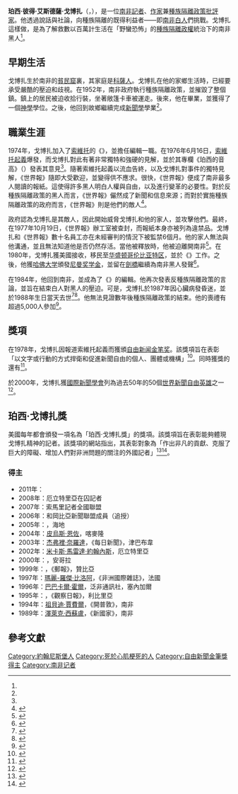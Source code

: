 {{noteTA
| 1=zh-hans:德兰士瓦;zh-hk:德蘭士瓦;zh-tw:川斯瓦;
| 2=zh-hans:约翰内斯堡;zh-hk:約翰內斯堡;zh-tw:約翰尼斯堡
}}
{{Infobox writer
| name        = 珀西·彼得·艾斯德薩·戈博扎<br>Percy Peter Tshidiso Qoboza
| image       = Prins Claus opent 31e congres van de FIEJ Percy Qobono (kop), Bestanddeelnr 929-7355.jpg
| caption     = 1978年時的珀西·戈博扎
| pseudonym   = 珀西·戈博扎
| birth_date  = {{Birth date|1938|1|17|df=y}}
| birth_place = {{ZAF-1928}}[[德蘭士瓦省|德蘭士瓦省]]{{link-en|索菲亞鎮|Sophiatown}}
| death_date  = {{death date and age|1988|1|17|1938|1|17|df=y}}
| death_place = {{ZAF-1961}}[[德蘭士瓦省|德蘭士瓦省]][[約翰內斯堡|約翰內斯堡]]
| occupation  = 記者、報紙編輯、專欄作家
| nationality = {{ZAF}}
| magnum opus = 
| influences  =
| influenced  = 
}}

'''珀西·彼得·艾斯德薩·戈博扎'''（{{lang-en|Percy Peter Tshidiso Qoboza}}，{{bd|1938年|1月17日|1988年|1月17日}}），是一位[[南非|南非]][[記者|記者]]、[[作家|作家]]兼[[南非種族隔離|種族隔離政策]][[批評家|批評家]]。他透過說話與社論，向種族隔離的既得利益者——即[[南非白人|南非白人]]們挑戰。戈博扎這樣做，是為了解救數以百萬計生活在「野蠻恐怖」的[[國民黨_(南非)|種族隔離政權]]統治下的南非黑人<ref name="bio IPI"/>。

== 早期生活 ==
戈博扎生於南非{{link-en|索菲亞鎮|Sophiatown}}的[[聚集區|貧民窟]]裏，其家庭是[[科薩人|科薩人]]。戈博扎在他的家鄉生活時，已經要承受嚴酷的壓迫和歧視。在1952年，南非政府執行種族隔離政策，並摧毀了整個鎮。鎮上的居民被迫收拾行裝，坐著敞篷卡車被運走。後來，他在{{link-en|萊索托國立大學|National University of Lesotho|萊索托大學}}畢業，並獲得了一個[[神學|神學]]學位。之後，他回到故鄉繼續完成[[新聞學|新聞學]]學業<ref name="bio IPI"/>。

== 職業生涯 ==
1974年，戈博扎加入了[[索維托|索維托]]的《{{link-en|世界報 (南非)|The World (South African newspaper)|世界報}}》，並擔任編輯一職。在1976年6月16日，[[索維托起義|索維托起義]]爆發，而戈博扎對此有著非常獨特和強硬的見解，並於其專欄《珀西的音高》（{{lang|en|Percy's Pitch}}）發表其意見<ref name="bio IPI"/>。隨著索維托起義以流血告終，以及戈博扎對事件的獨特見解，《世界報》隨即大受歡迎，並變得供不應求。很快，《世界報》便成了南非最多人閱讀的報紙。這使得許多黑人明白人權與自由，以及進行變革的必要性。對於反種族隔離政策的黑人而言，《世界報》儼然成了新聞和信息來源；而對於實施種族隔離政策的政府而言，《世界報》則是他們的敵人<ref>{{Cite web |url=http://nieman.harvard.edu/reports/article/102135/1988-In-Memoriam-Percy-Qoboza.aspx |title=Nieman Reports - 1988: In Memoriam: Percy Qoboza |accessdate=2013-10-23 |archive-date=2013-11-13 |archive-url=https://web.archive.org/web/20131113044525/http://nieman.harvard.edu/reports/article/102135/1988-In-Memoriam-Percy-Qoboza.aspx |dead-url=no }}</ref>。

政府認為戈博扎是其敵人，因此開始威脅戈博扎和他的家人，並攻擊他們。最終，在1977年10月19日，《世界報》辦工室被查封，而報紙本身亦被列為違禁品。戈博扎和《世界報》數十名員工亦在未經審判的情況下被監禁6個月。他的家人無法與他溝通，並且無法知道他是否仍然存活。當他被釋放時，他被迫離開南非<ref>{{Cite web |url=http://www.sahistory.org.za/dated-event/journalist-percy-qoboza-released-detention |title=Journalist Percy Qoboza is released from detention - South African History Online |accessdate=2013-10-23 |archive-date=2013-10-29 |archive-url=https://web.archive.org/web/20131029195544/http://www.sahistory.org.za/dated-event/journalist-percy-qoboza-released-detention |dead-url=no }}</ref>。在1980年，戈博扎獲美國接收，移民至[[华盛顿哥伦比亚特区|华盛顿哥伦比亚特区]]，並於《{{link-en|華盛頓之星|The Washington Star}}》工作。之後，他獲[[哈佛大学|哈佛大学]]頒發[[尼曼奖学金|尼曼奖学金]]，並留在[[劍橋|劍橋]]繼續為南非黑人發聲<ref>{{Cite web |url=http://www.sahistory.org.za/people/percy-peter-qoboza |title=Percy Peter Qoboza - South African History Online |accessdate=2013-10-23 |archive-date=2013-10-29 |archive-url=https://web.archive.org/web/20131029194031/http://www.sahistory.org.za/people/percy-peter-qoboza |dead-url=no }}</ref>。

在1984年，他回到南非，並成為了《{{link-en|城市新聞|City Press (South Africa)}}》的編輯。他再次發表反種族隔離政策的言論，並旨在結束白人對黑人的壓迫。可是，戈博扎於1987年因心臟病發昏迷，並於1988年生日當天去世<ref name="bio IPI">{{Cite web |url=http://www.freemedia.at/awards/percy-qoboza.html |title=IPI International Press Institute: Percy Qoboza |accessdate=2013-10-23 |archive-date=2013-10-29 |archive-url=https://web.archive.org/web/20131029193319/http://www.freemedia.at/awards/percy-qoboza.html |dead-url=no }}</ref><ref>{{Cite web |url=http://www.nytimes.com/1988/01/18/obituaries/percy-qoboza-50-a-black-journalist-from-south-africa.html |title=Percy Qoboza, 50, A Black Journalist From South Africa - Tme New York Times |accessdate=2013-10-23 |archive-date=2013-11-13 |archive-url=https://web.archive.org/web/20131113095640/http://www.nytimes.com/1988/01/18/obituaries/percy-qoboza-50-a-black-journalist-from-south-africa.html |dead-url=no }}</ref>。他無法見證數年後種族隔離政策的結束。他的喪禮有超過5,000人參加<ref>{{Cite web |url=http://www.sahistory.org.za/dated-event/percy-qoboza-dies |title=Percy Qoboza dies - South African History Online |accessdate=2013-10-23 |archive-date=2013-10-29 |archive-url=https://web.archive.org/web/20131029194008/http://www.sahistory.org.za/dated-event/percy-qoboza-dies |dead-url=no }}</ref>。

== 獎項 ==
在1978年，戈博扎因報道索維托起義而獲頒[[自由新闻金笔奖|自由新闻金笔奖]]。該獎項旨在表彰「以文字或行動的方式捍衛和促進新聞自由的個人、團體或機構」<ref>{{cite web|url=http://www.wan-ifra.org/microsites/golden-pen-of-freedom|title=Golden Pen of Freedom|publisher=World Association of Newspapers|accessdate=2013-10-19|archive-date=2013-10-19|archive-url=https://web.archive.org/web/20131019132640/http://www.wan-ifra.org/microsites/golden-pen-of-freedom|dead-url=no}}</ref>。同時獲獎的還有{{link-en|唐納德·伍茲|Donald Woods}}<ref name="gainer">{{cite web|url=http://www.wan-ifra.org/articles/2011/03/24/about-the-golden-pen-of-freedom|title=About the Golden Pen of Freedom|publisher=World Association of Newspapers|date=2011-03-24|author=Andrew Heslop|accessdate=2013-10-19|archive-date=2019-04-21|archive-url=https://web.archive.org/web/20190421215108/http://www.wan-ifra.org/articles/2011/03/24/about-the-golden-pen-of-freedom|dead-url=no}}</ref>。

於2000年，戈博扎獲[[國際新聞學會|國際新聞學會]]列為過去50年的50個[[世界新聞自由英雄|世界新聞自由英雄]]之一<ref>{{cite web |url=http://www.freemedia.at/awards/world-press-freedom-heroes/ |title=World Press Freedom Heroes: Symbols of courage in global journalism |author= |year=2012 |work= |publisher=[[International_Press_Institute|International Press Institute]] |accessdate=26 January 2012 |archive-date=2012-01-16 |archive-url=https://web.archive.org/web/20120116082802/http://www.freemedia.at/awards/world-press-freedom-heroes |dead-url=no }}</ref>。

== 珀西·戈博扎獎 ==
美國{{link-en|國家黑人新聞工作者協會|National Association of Black Journalists}}每年都會頒發一項名為「珀西·戈博扎獎」的獎項。該獎項旨在表彰能夠體現戈博扎精神的記者。該獎項的網站指出，其表彰對象為「作出非凡的貢獻、克服了巨大的障礙、增加人們對非洲問題的關注的外國記者」<ref>{{Cite web |url=http://www.nabj.org/news/92600/ |title=NABJ Honors Ghanaian journalist Anas Aremeyaw Anas with Annual Percy Qoboza Award - NABJ |accessdate=2013-10-23 |archive-date=2013-10-29 |archive-url=https://web.archive.org/web/20131029192717/http://www.nabj.org/news/92600/ |dead-url=no }}</ref><ref>{{cite web |url=http://www.nabj.org/?page=pastspecial |title=Past Special Honors Recipients |publisher=National Association of Black Journalists |accessdate=6 August 2012 |archive-date=2018-05-17 |archive-url=https://web.archive.org/web/20180517011047/http://www.nabj.org/?page=pastspecial |dead-url=no }}</ref>。

=== 得主 ===
{{colbegin}}
*2011年：{{link-en|讓 - 克洛德·卡凡巴古|Jean-Claude Kavumbagu}}
*2008年：厄立特里亞在囚記者
*2007年：索馬里記者全國聯盟
*2006年：{{link-en|迪達·海達拉|Deyda Hydara}}和岡比亞新聞聯盟成員（追授）
*2005年：{{link-en|米歇爾·蒙塔斯|Michele Montas}}，海地
*2004年：[[皮烏斯·恩佐|皮烏斯·恩佐]]，喀麥隆
*2003年：[[杰弗裡·奈羅達|杰弗裡·奈羅達]]，《每日新聞》，津巴布韋 
*2002年：[[米卡斯·馬雷達·約翰內斯|米卡斯·馬雷達·約翰內斯]]，厄立特里亞
*2000年：{{link-en|拉斐爾·馬克斯|Rafael Marques (journalist)}}，安哥拉
*1999年：{{link-en|弗雷德·姆門貝|Fred Mmembe}}，《郵報》，贊比亞
*1997年：[[瑪麗-羅傑·比洛阿|瑪麗-羅傑·比洛阿]]，《非洲國際雜誌》，法國
*1996年：[[巴巴卡爾·霍爾|巴巴卡爾·霍爾]]，泛非通訊社，塞內加爾
*1995年：{{link-en|肯尼思·貝斯特|Kenneth Best}}，《觀察日報》，利比里亞
*1994年：[[祖貝迪·賈費爾|祖貝迪·賈費爾]]，《開普敦》，南非
*1989年：[[澤萊克·西蘇盧|澤萊克·西蘇盧]]，《新國家》，南非
{{colend}}

== 參考文獻 ==
{{Reflist|2}}

{{Authority control}}
{{DEFAULTSORT:Qoboza, Percy}}
[[Category:約翰尼斯堡人|Category:約翰尼斯堡人]]
[[Category:死於心肌梗死的人|Category:死於心肌梗死的人]]
[[Category:自由新聞金筆獎得主|Category:自由新聞金筆獎得主]]
[[Category:南非记者|Category:南非记者]]